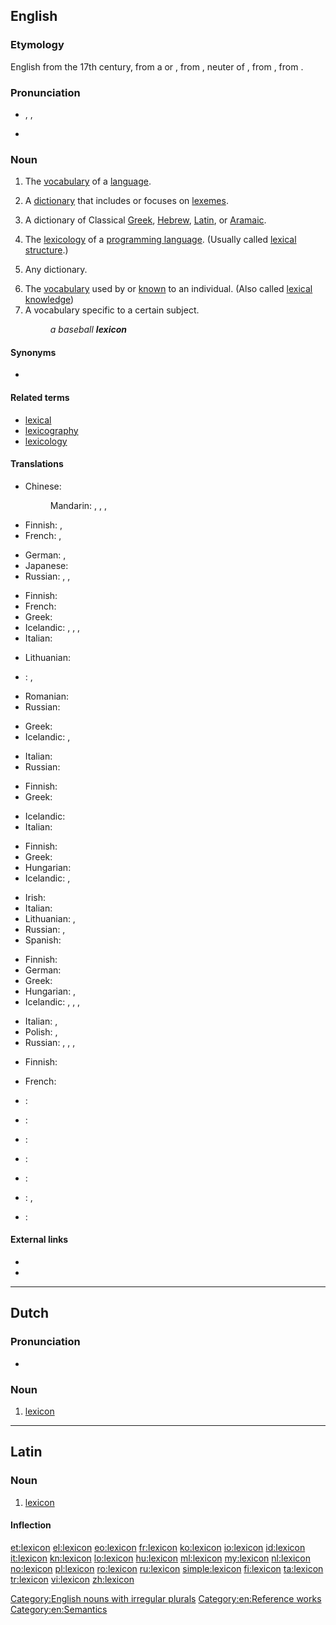 ==English==
{{was wotd|2006|December|12}}
{{wikipedia|dab=lexicon (disambiguation)|lexicon}}

===Etymology===
English from the 17th century, from a {{etyl|ML.|en}} or {{etyl|NL.|en}} {{term|lexicon|lang=la}}, from {{etyl|grc|en}} {{term|λεξικόν||a lexicon|tr=lexicon|lang=grc}}, neuter of {{term|λεξικός||of words|tr=lexikos|lang=grc}}, from {{term|λέξις||a saying, speech, word|tr=lexis|lang=grc}}, from {{term|λέγειν||to speak|tr=legein|lang=grc}}.

===Pronunciation===
* {{enPR|lĕ'ksĭkŏn}}, {{IPA|/ˈleksɪkɑn/}}, {{X-SAMPA|/"leksIkQn/}}
* {{audio|en-us-lexicon.ogg|Audio (US)}}

===Noun===
{{wikipedia}}
{{en-noun|lexica|pl2=lexicons}}

# The [[vocabulary]] of a [[language]].
# {{context|linguistics|lang=en}} A [[dictionary]] that includes or focuses on [[lexeme]]s.
# A dictionary of Classical [[Greek]], [[Hebrew]], [[Latin]], or [[Aramaic]].
# {{context|programming|lang=en}} The [[lexicology]] of a [[programming language]]. (Usually called [[lexical structure]].)
# {{context|rare|lang=en}} Any dictionary.
# The [[vocabulary]] used by or [[know]]n to an individual. (Also called [[lexical knowledge]])
# A vocabulary specific to a certain subject.
#: ''a baseball '''lexicon'''''

====Synonyms====
* {{l|en|wordhoard}}

====Related terms====
* [[lexical]]
* [[lexicography]]
* [[lexicology]]

====Translations====
{{trans-top|vocabulary of a language}}
* Chinese:
*: Mandarin: {{t|cmn|詞庫|sc=Hani}}, {{t|cmn|词库|tr=cíkù|sc=Hani}}, {{t|cmn|詞匯|sc=Hani}}, {{t|cmn|词汇|tr=cíhuì|sc=Hani}}
* Finnish: {{t+|fi|sanasto}}, {{t+|fi|leksikko}}
* French: {{t|fr|lexique|f}}, {{t|fr|vocabulaire|m}}
{{trans-mid}}
* German: {{t|de|Lexikon|n}}, {{t|de|Wortschatz|m}}
* Japanese: {{t|ja|語彙|tr=ごい, goi|sc=Jpan}}
* Russian: {{t+|ru|слова́рь|m|tr=slovárʹ}}, {{t+|ru|лексико́н|m|tr=leksikón}}, {{t|ru|лексика|f|tr=léksika|sc=Cyrl}}
{{trans-bottom}}

{{trans-top|dictionary of lexemes}}
* Finnish: {{t+|fi|sanakirja}}
* French: {{t+|fr|lexique|m}}
* Greek: {{t+|el|λημματολόγιο|n|tr=limmatológio|sc=Grek}}
* Icelandic: {{t+|is|orðabók|f}}, {{t+|is|orðasafn|n}}, {{t-|is|lesforði|m}}, {{t-|is|lessafn|n}}
* Italian: {{t+|it|lessico|m}}
{{trans-mid}}
* Lithuanian: {{t-|lt|leksikonas|m}}
* {{ttbc|pl}}: {{t-|pl|leksykon|m}}, {{tø|pl|[[słownik]] [[encyklopedyczny]]|m}}<!-- never seen the latter one used. -->
* Romanian: {{t+|ro|lexicon|n}}
* Russian: {{tø|ru|[[словарь]] [[лексема|лексем]]|m|tr=slovárʹ leksém|sc=Cyrl}}
{{trans-bottom}}

{{trans-top|dictionary of Classical Greek, Hebrew, Latin, or Aramaic}}
* Greek: {{t+|el|λεξικό|n|tr=lexikó|sc=Grek}}
* Icelandic: {{t+|is|orðabók|f}}, {{t+|is|orðasafn|n}}
{{trans-mid}}
* Italian: {{t+|it|lessico|m}}
* Russian: {{t+|ru|лексико́н|m|tr=leksikón}}
{{trans-bottom}}

{{trans-top|lexicology of a programming language}}
* Finnish: {{t+|fi|sanasto}}
* Greek: {{t+|el|λεξιλόγιο|n|tr=lexilógio|sc=Grek}}
{{trans-mid}}
* Icelandic: {{t+|is|orðasafn|n}}
* Italian: {{t+|it|lessico|m}}
{{trans-bottom}}

{{trans-top|(rare) any dictionary}}
* Finnish: {{t+|fi|sanakirja}}
* Greek: {{t+|el|λεξικό|n|tr=lexikó|sc=Grek}}
* Hungarian: {{t+|hu|szótár}}
* Icelandic: {{t+|is|orðabók|f}}, {{t+|is|orðasafn|n}}
{{trans-mid}}
* Irish: {{t|ga|foclóir|m}}
* Italian: {{t+|it|lessico|m}}
* Lithuanian: {{t+|lt|žodynas|m}}, {{t-|lt|leksikonas|m}}
* Russian: {{t+|ru|лексико́н|m|tr=leksikón}}, {{t+|ru|слова́рь|m|tr=slovárʹ}}
* Spanish: {{t+|es|léxico|m}}
{{trans-bottom}}

{{trans-top|vocabulary used by an individual}}
* Finnish: {{t+|fi|sanavarasto}}
* German: {{t|de|Wortschatz|m}}
* Greek: {{t+|el|λεξιλόγιο|n|tr=lexilógio|sc=Grek}}
* Hungarian: {{t+|hu|szókincs}}, {{t-|hu|szókészlet}}
* Icelandic: {{t+|is|orðabók|f}}, {{t+|is|orðasafn|n}}, {{t-|is|lesforði|m}}, {{t-|is|lessafn|n}}
{{trans-mid}}
* Italian: {{t+|it|lessico|m}}, {{t+|it|vocabolario|m}}
* Polish: {{t-|pl|leksykon|m}}, {{t+|pl|słownictwo|n}}
* Russian: {{t+|ru|лексико́н|m|tr=leksikón}}, {{tø|ru|[[запас]] [[слово|слов]]|m|tr=zapás slov|sc=Cyrl}}, {{tø|ru|[[лексический]] [[запас]]|m|tr=leksíčeskij zapás|sc=Cyrl}}, {{t|ru|лексика|f|tr=léksika|sc=Cyrl}}
{{trans-bottom}}

{{trans-top|subject-specific vocabulary}}
* Finnish: {{t+|fi|sanasto}}
{{trans-mid}}
* French: {{t|fr|champs lexical|m}}
{{trans-bottom}}

{{checktrans-top}}
* {{ttbc|eo}}: {{t|eo|leksikono}}
* {{ttbc|fr}}: {{t|fr|lexique|m}}
* {{ttbc|de}}: {{t|de|Lexikon|n}}
* {{ttbc|ia}}: {{t|ia|lexico}}
* {{ttbc|pt}}: {{t|pt|léxico|m}}
* {{ttbc|tr}}: {{t+|tr|sözlük}}, {{t+|tr|lügat}}
* {{ttbc|cy}}: {{t|cy|geiriadur|m}}
{{trans-bottom}}

====External links====
* {{R:Webster 1913}}
* {{R:Century 1911}}

[[Category:English nouns with irregular plurals]]
[[Category:en:Reference works]]
[[Category:en:Semantics]]

----

==Dutch==
{{wikipedia|lang=nl}}

===Pronunciation===
* {{audio|Nl-lexicon.ogg|Audio}}
{{hyphenation|lexi|con}}
===Noun===
{{nl-noun|n|lexica|pl2=lexicons|lexiconnetje}}

# [[#English|lexicon]]

----

==Latin==
{{wikipedia|lang=la}}

===Noun===
{{la-noun|lexicon|lexici|lexicī|n|second}}

# [[#English|lexicon]]

====Inflection====
{{la-decl-2nd-N-Greek|lexic}}

[[et:lexicon]]
[[el:lexicon]]
[[eo:lexicon]]
[[fr:lexicon]]
[[ko:lexicon]]
[[io:lexicon]]
[[id:lexicon]]
[[it:lexicon]]
[[kn:lexicon]]
[[lo:lexicon]]
[[hu:lexicon]]
[[ml:lexicon]]
[[my:lexicon]]
[[nl:lexicon]]
[[no:lexicon]]
[[pl:lexicon]]
[[ro:lexicon]]
[[ru:lexicon]]
[[simple:lexicon]]
[[fi:lexicon]]
[[ta:lexicon]]
[[tr:lexicon]]
[[vi:lexicon]]
[[zh:lexicon]]